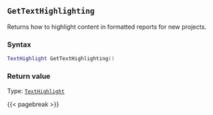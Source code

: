 ## `GetTextHighlighting`

Returns how to highlight content in formatted reports for new projects.

### Syntax {-}

``` .lua
TextHighlight GetTextHighlighting()
```


### Return value {-}

Type: [`TextHighlight`](#texthighlight)


{{< pagebreak >}}